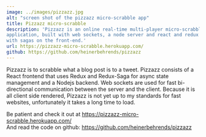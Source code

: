 ```yaml
---
image: ../images/pizzazz.jpg
alt: "screen shot of the pizzazz micro-scrabble app"
title: Pizzazz micro-scrabble
description: 'Pizzazz is an online real-time multi-player micro-scrabble 
application, built with web sockets, a node server and react and redux 
with sagas on the front-end.'
url: https://pizzazz-micro-scrabble.herokuapp.com/
github: https://github.com/heinerbehrends/pizzazz
---
```


Pizzazz is to scrabble what a blog post is to a tweet. Pizzazz consists of a
React frontend that uses Redux and Redux-Saga for async state management and a
Nodejs backend. Web sockets are used for fast bi-directional communication between
the server and the client.
Because it is all client side rendered, Pizzazz is not yet up to my standards for
fast websites, unfortunately it takes a long time to load.

Be patient and check it out at https://pizzazz-micro-scrabble.herokuapp.com/ <br />
And read the code on github: https://github.com/heinerbehrends/pizzazz
